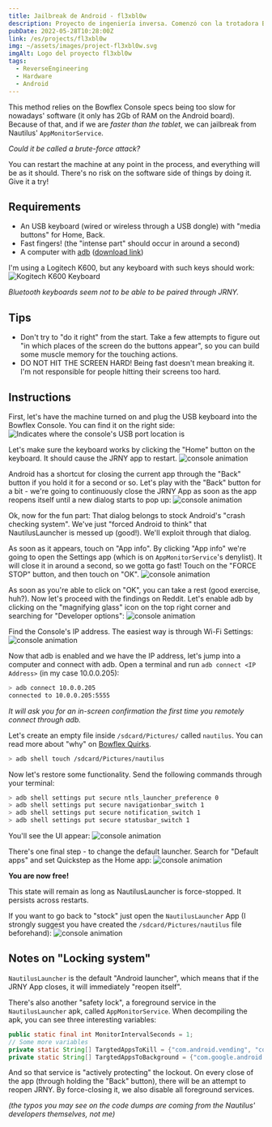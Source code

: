 ```yaml
---
title: Jailbreak de Android - fl3xbl0w
description: Proyecto de ingeniería inversa. Comenzó con la trotadora Bowflex Treadmill 22 pero terminó generalizándose para cualquier máquina con Android vendida por Nautilus Inc. (Nautilus, Bowflex, Schwinn).
pubDate: 2022-05-28T10:28:00Z
link: /es/projects/fl3xbl0w
img: ~/assets/images/project-fl3xbl0w.svg
imgAlt: Logo del proyecto fl3xbl0w
tags:
  - ReverseEngineering
  - Hardware
  - Android
---
```


This method relies on the Bowflex Console specs being too slow for nowadays' software (it only has 2Gb of RAM on the Android board). Because of that, and if we are _faster than the tablet_, we can jailbreak from Nautilus' `AppMonitorService`.

*Could it be called a brute-force attack?*

You can restart the machine at any point in the process, and everything will be as it should. There's no risk on the software side of things by doing it. Give it a try!


## Requirements

- An USB keyboard (wired or wireless through a USB dongle) with "media buttons" for Home, Back.
- Fast fingers! (the "intense part" should occur in around a second)
- A computer with [adb](https://developer.android.com/studio/command-line/adb) ([download link](https://developer.android.com/studio/releases/platform-tools))

I'm using a Logitech K600, but any keyboard with such keys should work:
<Image src={LogiKeys} alt="Kogitech K600 Keyboard" format="webp" />

*Bluetooth keyboards seem not to be able to be paired through JRNY.*


## Tips
- Don't try to "do it right" from the start. Take a few attempts to figure out "in which places of the screen do the buttons appear", so you can build some muscle memory for the touching actions.
- DO NOT HIT THE SCREEN HARD! Being fast doesn't mean breaking it. I'm not responsible for people hitting their screens too hard.


## Instructions

First, let's have the machine turned on and plug the USB keyboard into the Bowflex Console. You can find it on the right side:
<Image src={ConsoleUSB} alt="Indicates where the console's USB port location is" format="webp" />


Let's make sure the keyboard works by clicking the "Home" button on the keyboard. It should cause the JRNY app to restart.
<Image src={Console01} alt="console animation" format="webp" />

Android has a shortcut for closing the current app through the "Back" button if you hold it for a second or so.
Let's play with the "Back" button for a bit - we're going to continuously close the JRNY App as soon as the app reopens itself until a new dialog starts to pop up:
<Image src={Console02} alt="console animation" format="webp" />

Ok, now for the fun part: That dialog belongs to stock Android's "crash checking system". We've just "forced Android to think" that NautilusLauncher is messed up (good!). We'll exploit through that dialog.

As soon as it appears, touch on "App info". By clicking "App info" we're going to open the Settings app (which is on `AppMonitorService`'s denylist). It will close it in around a second, so we gotta go fast! Touch on the "FORCE STOP" button, and then touch on "OK".
<Image src={Console03} alt="console animation" format="webp" />

As soon as you're able to click on "OK", you can take a rest (good exercise, huh?). Now let's proceed with the findings on Reddit. Let's enable adb by clicking on the "magnifying glass" icon on the top right corner and searching for "Developer options":
<Image src={Console04} alt="console animation" format="webp" />

Find the Console's IP address. The easiest way is through Wi-Fi Settings:
<Image src={Console05} alt="console animation" format="webp" />

Now that adb is enabled and we have the IP address, let's jump into a computer and connect with adb. Open a terminal and run `adb connect <IP Address>` (in my case 10.0.0.205):
```sh
> adb connect 10.0.0.205
connected to 10.0.0.205:5555
```

*It will ask you for an in-screen confirmation the first time you remotely connect through adb.*


Let's create an empty file inside `/sdcard/Pictures/` called `nautilus`. You can read more about "why" on [Bowflex Quirks](/en/projects/fl3xbl0w/quirks).
```sh
> adb shell touch /sdcard/Pictures/nautilus
```

Now let's restore some functionality. Send the following commands through your terminal:
```sh
> adb shell settings put secure ntls_launcher_preference 0
> adb shell settings put secure navigationbar_switch 1
> adb shell settings put secure notification_switch 1
> adb shell settings put secure statusbar_switch 1
```

You'll see the UI appear:
<Image src={Console06} alt="console animation" format="webp" />


There's one final step - to change the default launcher. Search for "Default apps" and set Quickstep as the Home app:
<Image src={Console07} alt="console animation" format="webp" />

**You are now free!**

This state will remain as long as NautilusLauncher is force-stopped. It persists across restarts.

If you want to go back to "stock" just open the `NautilusLauncher` App (I strongly suggest you have created the `/sdcard/Pictures/nautilus` file beforehand):
<Image src={Console08} alt="console animation" format="webp" />


## Notes on "Locking system"
`NautilusLauncher` is the default "Android launcher", which means that if the JRNY App closes, it will immediately "reopen itself".

There's also another "safety lock", a foreground service in the `NautilusLauncher` apk, called `AppMonitorService`. When decompiling the apk, you can see three interesting variables:
```java
public static final int MonitorIntervalSeconds = 1;
// Some more variables
private static String[] TargtedAppsToKill = {"com.android.vending", "com.android.settings", "com.android.chrome", "com.google.android.gm", "com.google.android.youtube"};
private static String[] TargtedAppsToBackground = {"com.google.android.googlequicksearchbox:interactor", "com.google.android.googlequicksearchbox:search", "com.google.android.googlequicksearchbox", "com.android.launcher3", "com.google.android.inputmethod.latin"};
```

And so that service is "actively protecting" the lockout. On every close of the app (through holding the "Back" button), there will be an attempt to reopen JRNY. By force-closing it, we also disable all foreground services.

*(the typos you may see on the code dumps are coming from the Nautilus' developers themselves, not me)*
